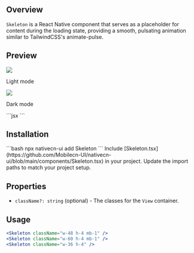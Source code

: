 ## Overview

`Skeleton` is a React Native component that serves as a placeholder for content during the loading state,
providing a smooth, pulsating animation similar to TailwindCSS's animate-pulse.

## Preview

<Tabs>
  <Tab title="Preview">
    <div style={{ display: 'flex', justifyContent: 'center', gap: '20px' }}>
      <div>
        <img src="https://raw.githubusercontent.com/Mobilecn-UI/nativecn-ui/main/assets/examples/components/skeleton-light.png" />
        <p>Light mode</p>
      </div>
      <div>
        <img src="https://raw.githubusercontent.com/Mobilecn-UI/nativecn-ui/main/assets/examples/components/skeleton-dark.png" />
        <p>Dark mode</p>
      </div>
    </div>
  </Tab>
  <Tab title="Code">
    ```jsx
    <Skeleton className="w-48 h-4 mb-1" />
    <Skeleton className="w-60 h-4 mb-1" />
    <Skeleton className="w-56 h-4 mb-1" />
    <Skeleton className="w-36 h-4" />
    ```
  </Tab>
</Tabs>

## Installation

<Tabs>
  <Tab title="CLI">
  ```bash
  npx nativecn-ui add Skeleton 
  ```
  </Tab>
  <Tab title="Manual">
    <Steps>
      <Step title="First Step">
        Include [Skeleton.tsx](https://github.com/Mobilecn-UI/nativecn-ui/blob/main/components/Skeleton.tsx) in your project.
      </Step>
      <Step title="Second Step">
        Update the import paths to match your project setup.
      </Step>
    </Steps>
  </Tab>
</Tabs>

## Properties

- `className?: string` (optional) - The classes for the `View` container.

## Usage

```jsx
<Skeleton className="w-48 h-4 mb-1" />
<Skeleton className="w-60 h-4 mb-1" />
<Skeleton className="w-36 h-4" />
```
